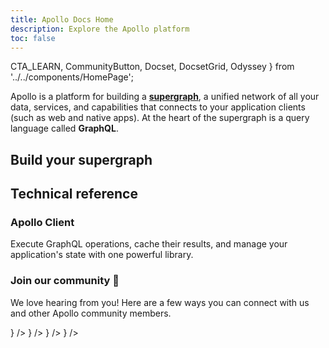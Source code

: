 ```yaml
---
title: Apollo Docs Home
description: Explore the Apollo platform
toc: false
---
```


  CTA_LEARN,
  CommunityButton,
  Docset,
  DocsetGrid,
  Odyssey
} from '../../components/HomePage';

Apollo is a platform for building a [**supergraph**](./intro/platform/), a unified network of all your data, services, and capabilities that connects to your application clients (such as web and native apps). At the heart of the supergraph is a query language called **GraphQL**.

<Odyssey />

## Build your supergraph

<DocsetGrid>
  <Docset
    icon={DOCSET_ICONS.studio}
    title="GraphOS"
    description="Build your supergraph with your team, evolve it safely, and keep it running smoothly."
    path="/studio"
    cta={CTA_LEARN}
  />
  <Docset
    icon={DOCSET_ICONS.federation}
    title="Apollo Federation"
    description="Implement a single, unified supergraph that combines multiple GraphQL APIs."
    path="/federation"
    cta={CTA_LEARN}
  />
</DocsetGrid>

## Technical reference

<DocsetGrid>
  <Docset
    icon={DOCSET_ICONS['apollo-server']}
    title="Apollo Server"
    description="Configure a production-ready GraphQL server to fetch and combine data from multiple sources."
    path="/apollo-server"
  />
  <Docset
    icon={DOCSET_ICONS.router}
    title="Apollo Router"
    description="A configurable, high-performance graph router for a federated supergraph."
    path="/router"
  />
  <Docset
    icon={DOCSET_ICONS.rover}
    title="Rover CLI"
    description="Manage your graphs and schemas from the command line."
    path="/rover"
  />
</DocsetGrid>

### Apollo Client

Execute GraphQL operations, cache their results, and manage your application's state with one powerful library.

<DocsetGrid>
  <Docset icon={DOCSET_ICONS['apollo-client']} title="React" path="/react" />
  <Docset icon={DOCSET_ICONS['apollo-ios']} title="iOS" path="/ios" />
  <Docset icon={DOCSET_ICONS['apollo-kotlin']} title="Kotlin" path="/kotlin" />
</DocsetGrid>

<VStack pt="4" spacing="4" textAlign="center" maxW="md" mx="auto">

### Join our community 💬

We love hearing from you! Here are a few ways you can connect with us and other Apollo community members.

<ButtonGroup variant="ghost">
  <CommunityButton
    href="https://github.com/apollographql"
    icon={<SiGithub />}
  />
  <CommunityButton
    href="https://youtube.com/apollographql"
    icon={<SiYoutube />}
  />
  <CommunityButton
    href="https://community.apollographql.com"
    icon={<SiDiscourse />}
  />
  <CommunityButton
    href="https://twitter.com/apollographql"
    icon={<SiTwitter />}
  />
</ButtonGroup>

</VStack>
